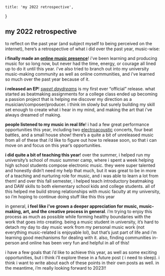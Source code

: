 
    title: 'my 2022 retrospective',
}

## my 2022 retrospective

to reflect on the past year (and subject myself to being perceived on the internet), here’s a retrospective of what i did over the past year, music-wise:

**i finally made an [online music presence](https://renzofrog.bandcamp.com/)**! i’ve been learning and producing music for so long now, but never had the time, energy, or courage all lined up to do it until this year. i’ve also tried to branch out into my university music-making community as well as online communities, and i’ve learned so much over the past year because of it.

**i released an EP**! [*sweet daydreams*](https://open.spotify.com/album/0Ug7rJFhylsd6vJyLOIiFj) is my first ever “official” release. what started as beatmaking assignments for a college class ended up becoming a passion project that is helping me discover my direction as a musician/composer/producer. i think im slowly but surely building my skill set enough to create what i hear in my mind, and making the art that i’ve always dreamed of making.

**people listened to my music in real life**! i had a few great performance opportunities this year, including two [electroacoustic](https://soundcloud.com/renzomledesma/sets/electroacoustic) concerts, four beat battles, and a small house show! there’s a quite a bit of unreleased music from all of these that i’d like to figure out how to release soon, so that i can move on and focus on this year’s opportunities.

**i did quite a bit of teaching this year**! over the summer, i helped run my university’s school of music summer camp, where i spent a week helping high school students compose electronic music. they were super talented and honestly didn’t need my help that much, but it was great to be in more of a teaching and nurturing role for music, and i was able to learn a lot from them! and over this fall semester, i helped teach introductory beatmaking and DAW skills to both elementary school kids and college students. all of this helped me build strong relationships with music faculty at my university, so i’m hoping to continue doing stuff like this this year

in general, **i feel like i’ve grown a deeper appreciation for music, music-making, art, and the creative process in general**. i’m trying to enjoy this process as much as possible while forming healthy boundaries with the work that goes into creating. being a music student in university, it’s hard to detach my day to day music work from my personal music work (not everything music-related is enjoyable lol), but that’s just part of life and i’m learning good mechanisms for dealing with it. also, finding communities in-person and online has been very fun and helpful in all of this!

i have a few goals that i’d like to achieve this year, as well as some exciting opportunities, but i think i’ll explore these in a future post ( i need to sleep). i think i want to write about each of these points in their own posts as well. in the meantime, i’m really looking forward to 2023!!


